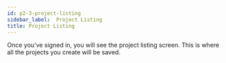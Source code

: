 ```yaml
---
id: p2-3-project-listing
sidebar_label:  Project Listing
title: Project Listing
---
```


Once you’ve signed in, you will see the project listing screen. This is where all the projects you create will be saved. 